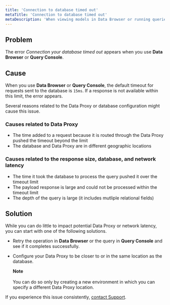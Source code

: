 ```yaml
---
title: 'Connection to database timed out'
metaTitle: 'Connection to database timed out'
metaDescription: 'When viewing models in Data Browser or running queries in Query Console, you might see errors that the connection to your database timed out.'
---
```


<TopBlock>

</TopBlock>

## **Problem**

The error _Connection your database timed out_ appears when you use **Data Browser** or **Query Console**.

## **Cause**

When you use **Data Browser** or **Query Console**, the default timeout for requests sent to the database is `15ms`. If a response is not available within this limit, the error appears.

Several reasons related to the Data Proxy or database configuration might cause this issue.

### **Causes related to Data Proxy**

- The time added to a request because it is routed through the Data Proxy pushed the timeout beyond the limit
- The database and Data Proxy are in different geographic locations

### **Causes related to the response size, database, and network latency**

- The time it took the database to process the query pushed it over the timeout limit
- The payload response is large and could not be processed within the timeout limit
- The depth of the query is large (it includes mutliple relational fields)

## **Solution**

While you can do little to impact potential Data Proxy or network latency, you can start with one of the following solutions.

- Retry the operation in **Data Browser** or the query in **Query Console** and see if it completes successfully.
- Configure your Data Proxy to be closer to or in the same location as the database.

    <Admonition>

  **Note**<br /><br />
  You can do so only by creating a new environment in which you can specify a different Data Proxy location.

    </Admonition>

If you experience this issue consistently, [contact Support](/data-platform/classic-projects/contact-support).
